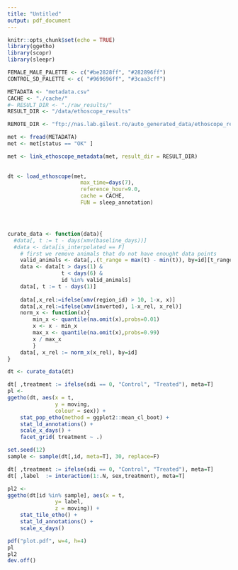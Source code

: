 ```yaml
---
title: "Untitled"
output: pdf_document
---
```


```r
knitr::opts_chunk$set(echo = TRUE)
library(ggetho)
library(scopr)
library(sleepr)
```


```r

FEMALE_MALE_PALETTE <- c("#be2828ff", "#282896ff")
CONTROL_SD_PALETTE <- c( "#969696ff", "#3caa3cff")

METADATA <- "metadata.csv"
CACHE <- "./cache/"
#~ RESULT_DIR <- "./raw_results/"
RESULT_DIR <- "/data/ethoscope_results"

REMOTE_DIR <- "ftp://nas.lab.gilest.ro/auto_generated_data/ethoscope_results/"

met <- fread(METADATA)
met <- met[status == "OK" ]

met <- link_ethoscope_metadata(met, result_dir = RESULT_DIR)
                                      
                                                                            
dt <- load_ethoscope(met,
					   max_time=days(7),
					   reference_hour=9.0,
					   cache = CACHE,
					   FUN = sleep_annotation)




curate_data <- function(data){
  #data[, t := t - days(xmv(baseline_days))]
  #data <- data[is_interpolated == F]
	# first we remove animals that do not have enought data points
	valid_animals <- data[,.(t_range = max(t) - min(t)), by=id][t_range >= days(5)]$id
	data <- data[t > days(1) & 
				 t < days(6) &
				 id %in% valid_animals]
	data[, t := t - days(1)]
	
	data[,x_rel:=ifelse(xmv(region_id) > 10, 1-x, x)]
	data[,x_rel:=ifelse(xmv(inverted), 1-x_rel, x_rel)]
	norm_x <- function(x){
		min_x <- quantile(na.omit(x),probs=0.01)
		x <- x - min_x
		max_x <- quantile(na.omit(x),probs=0.99)
		x / max_x
		}
	data[, x_rel := norm_x(x_rel), by=id]
}

dt <- curate_data(dt)
```



```r
dt[ ,treatment := ifelse(sdi == 0, "Control", "Treated"), meta=T]
pl <- 
ggetho(dt, aes(x = t,
               y = moving,
               colour = sex)) +
    stat_pop_etho(method = ggplot2::mean_cl_boot) +
    stat_ld_annotations() +
    scale_x_days() +
    facet_grid( treatment ~ .) 
```



```r
set.seed(12)
sample <- sample(dt[,id, meta=T], 30, replace=F)

dt[ ,treatment := ifelse(sdi == 0, "Control", "Treated"), meta=T]
dt[ ,label  := interaction(1:.N, sex,treatment), meta=T]

pl2 <- 
ggetho(dt[id %in% sample], aes(x = t,
               y= label,
               z = moving)) +
    stat_tile_etho() +
    stat_ld_annotations() +
    scale_x_days() 
```




```r
pdf("plot.pdf", w=4, h=4)
pl
pl2
dev.off()
```

